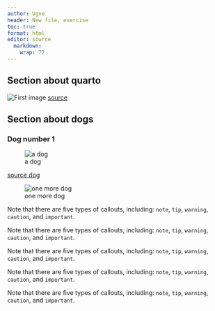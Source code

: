 ```yaml
---
author: Ugne
header: New file, exercise
toc: true
format: html
editor: source
  markdown: 
    wrap: 72
---
```


## Section about quarto

![First image](images/quarto-logo.png) [source](images/quarto-logo.png)

## Section about dogs

### Dog number 1

![a dog](https://hips.hearstapps.com/hmg-prod/images/dog-puppy-on-garden-royalty-free-image-1586966191.jpg?crop=0.752xw:1.00xh;0.175xw,0&resize=1200:*)

[source dog](https://hips.hearstapps.com/hmg-prod/images/dog-puppy-on-garden-royalty-free-image-1586966191.jpg?crop=0.752xw:1.00xh;0.175xw,0&resize=1200:*)

![one more dog](https://kb.rspca.org.au/wp-content/uploads/2018/11/golder-retriever-puppy.jpeg)

::: callout-note
Note that there are five types of callouts, including: `note`, `tip`, `warning`, `caution`, and `important`.
:::

::: callout-tip
Note that there are five types of callouts, including: `note`, `tip`, `warning`, `caution`, and `important`.
:::

::: callout-warning
Note that there are five types of callouts, including: `note`, `tip`, `warning`, `caution`, and `important`.
:::

::: callout-caution
Note that there are five types of callouts, including: `note`, `tip`, `warning`, `caution`, and `important`.
:::

::: callout-important
Note that there are five types of callouts, including: `note`, `tip`, `warning`, `caution`, and `important`.
:::
